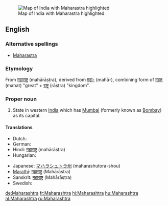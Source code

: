 [[Image:IndiaMaharashtra.png|thumb|Map of India with Maharastra highlighted]]
==English==

===Alternative spellings===
* [[Maharastra]]

===Etymology===
From {{etyl|sa}} [[महाराष्ट्र]] (mahārāṣṭra), derived from [[महा-]] (mahā-),
combining form of [[महत्]] (mahat) "great" + [[राष्ट्र]] (rāṣṭra) "kingdom".

===Proper noun===
{{en-proper noun}}

# State in western [[India]] which has [[Mumbai]] (formerly known as [[Bombay]]) as its capital.

====Translations====
{{trans-top|state in western India}}
* Dutch: {{t+|nl|Maharashtra}}
* German: {{t+|de|Maharashtra}}
* Hindi: [[महाराष्ट्र]] (mahārāṣṭra)
* Hungarian: {{t+|hu|Mahárástra}}
{{trans-mid}}
* Japanese: [[マハラシュトラ州]] (maharashutora-shou)
* [[Marathi]]: [[महाराष्ट्र]] (Mahārāṣṭra)
* Sanskrit: [[महाराष्ट्र]] (Mahārāṣṭra)
* Swedish: {{t-|sv|Maharashtra}}
{{trans-bottom}}

[[de:Maharashtra]]
[[fr:Maharashtra]]
[[hi:Maharashtra]]
[[hu:Maharashtra]]
[[nl:Maharashtra]]
[[ru:Maharashtra]]